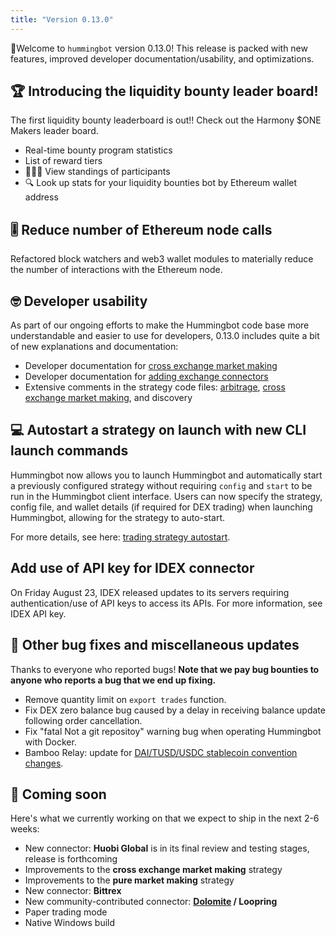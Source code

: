 ```yaml
---
title: "Version 0.13.0"
---
```


🚀Welcome to `hummingbot` version 0.13.0! This release is packed with new features, improved developer documentation/usability, and optimizations.

## 🏆 Introducing the liquidity bounty leader board!

The first liquidity bounty leaderboard is out!! Check out the Harmony \$ONE Makers leader board.

- Real-time bounty program statistics
- List of reward tiers
- 🥇🥈🥉 View standings of participants
- 🔍 Look up stats for your liquidity bounties bot by Ethereum wallet address

## 🎚️ Reduce number of Ethereum node calls

Refactored block watchers and web3 wallet modules to materially reduce the number of interactions with the Ethereum node.

## 🤓 Developer usability

As part of our ongoing efforts to make the Hummingbot code base more understandable and easier to use for developers, 0.13.0 includes quite a bit of new explanations and documentation:

- Developer documentation for [cross exchange market making](/developers/strategies/cross-exchange-market-making/)
- Developer documentation for [adding exchange connectors](/developers/connectors/)
- Extensive comments in the strategy code files: [arbitrage](https://github.com/CoinAlpha/hummingbot/tree/master/hummingbot/strategy/arbitrage), [cross exchange market making](https://github.com/CoinAlpha/hummingbot/blob/master/hummingbot/strategy/cross_exchange_market_making), and discovery

## 💻 Autostart a strategy on launch with new CLI launch commands

Hummingbot now allows you to launch Hummingbot and automatically start a previously configured strategy without requiring `config` and `start` to be run in the Hummingbot client interface. Users can now specify the strategy, config file, and wallet details (if required for DEX trading) when launching Hummingbot, allowing for the strategy to auto-start.

For more details, see here: [trading strategy autostart](https://docs.hummingbot.io/advanced/autostart/).

## Add use of API key for IDEX connector

On Friday August 23, IDEX released updates to its servers requiring authentication/use of API keys to access its APIs. For more information, see IDEX API key.

## 🐞 Other bug fixes and miscellaneous updates

Thanks to everyone who reported bugs! **Note that we pay bug bounties to anyone who reports a bug that we end up fixing.**

- Remove quantity limit on `export trades` function.
- Fix DEX zero balance bug caused by a delay in receiving balance update following order cancellation.
- Fix "fatal Not a git repositoy" warning bug when operating Hummingbot with Docker.
- Bamboo Relay: update for [DAI/TUSD/USDC stablecoin convention changes](https://medium.com/bamboo-relay/august-development-update-44307ce7898a).

## 🚀 Coming soon

Here's what we currently working on that we expect to ship in the next 2-6 weeks:

- New connector: **Huobi Global** is in its final review and testing stages, release is forthcoming
- Improvements to the **cross exchange market making** strategy
- Improvements to the **pure market making** strategy
- New connector: **Bittrex**
- New community-contributed connector: **[Dolomite](https://dolomite.io/) / Loopring**
- Paper trading mode
- Native Windows build
